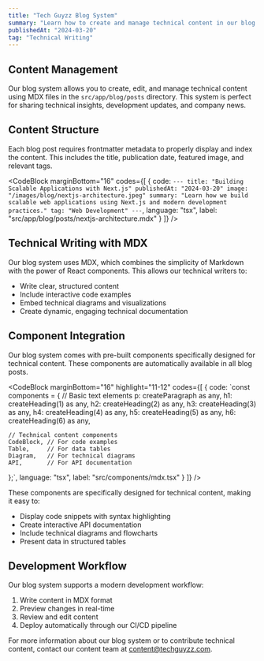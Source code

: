 ```yaml
---
title: "Tech Guyzz Blog System"
summary: "Learn how to create and manage technical content in our blog system."
publishedAt: "2024-03-20"
tag: "Technical Writing"
---
```


## Content Management

Our blog system allows you to create, edit, and manage technical content using MDX files in the `src/app/blog/posts` directory. This system is perfect for sharing technical insights, development updates, and company news.

## Content Structure

Each blog post requires frontmatter metadata to properly display and index the content. This includes the title, publication date, featured image, and relevant tags.

<CodeBlock
    marginBottom="16"
    codes={[
      {
        code:
`---
title: "Building Scalable Applications with Next.js"
publishedAt: "2024-03-20"
image: "/images/blog/nextjs-architecture.jpeg"
summary: "Learn how we build scalable web applications using Next.js and modern development practices."
tag: "Web Development"
---`,
        language: "tsx",
        label: "src/app/blog/posts/nextjs-architecture.mdx"
      }
    ]}
/>

## Technical Writing with MDX

Our blog system uses MDX, which combines the simplicity of Markdown with the power of React components. This allows our technical writers to:
- Write clear, structured content
- Include interactive code examples
- Embed technical diagrams and visualizations
- Create dynamic, engaging technical documentation

## Component Integration

Our blog system comes with pre-built components specifically designed for technical content. These components are automatically available in all blog posts.

<CodeBlock
    marginBottom="16"
    highlight="11-12"
    codes={[
      {
        code:
`const components = {
    // Basic text elements
    p: createParagraph as any,
    h1: createHeading(1) as any,
    h2: createHeading(2) as any,
    h3: createHeading(3) as any,
    h4: createHeading(4) as any,
    h5: createHeading(5) as any,
    h6: createHeading(6) as any,
    
    // Technical content components
    CodeBlock, // For code examples
    Table,     // For data tables
    Diagram,   // For technical diagrams
    API,       // For API documentation
};`,
        language: "tsx",
        label: "src/components/mdx.tsx"
      }
    ]}
/>

These components are specifically designed for technical content, making it easy to:
- Display code snippets with syntax highlighting
- Create interactive API documentation
- Include technical diagrams and flowcharts
- Present data in structured tables

## Development Workflow

Our blog system supports a modern development workflow:
1. Write content in MDX format
2. Preview changes in real-time
3. Review and edit content
4. Deploy automatically through our CI/CD pipeline

For more information about our blog system or to contribute technical content, contact our content team at content@techguyzz.com.